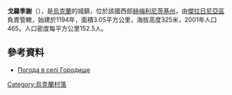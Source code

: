 {{coord|49|15|41|N|27|39|10|E|scale:100000|display=title}}

'''戈羅季謝'''（{{lang-uk|Городище}}），是[[烏克蘭|烏克蘭]]的城鎮，位於該國西部[[赫梅利尼茨基州|赫梅利尼茨基州]]，由[[傑拉日尼亞區|傑拉日尼亞區]]負責管轄，始建於1194年，面積3.05平方公里，海拔高度325米，2001年人口465，人口密度每平方公里152.5人。

==參考資料==
* [http://weather.in.ua/ua/hmel'nickaja/5633 Погода в селі Городище]{{Wayback|url=http://weather.in.ua/ua/hmel%27nickaja/5633 |date=20111220084144 }}

{{Ukraine-geo-stub}}
[[Category:烏克蘭村落|Category:烏克蘭村落]]